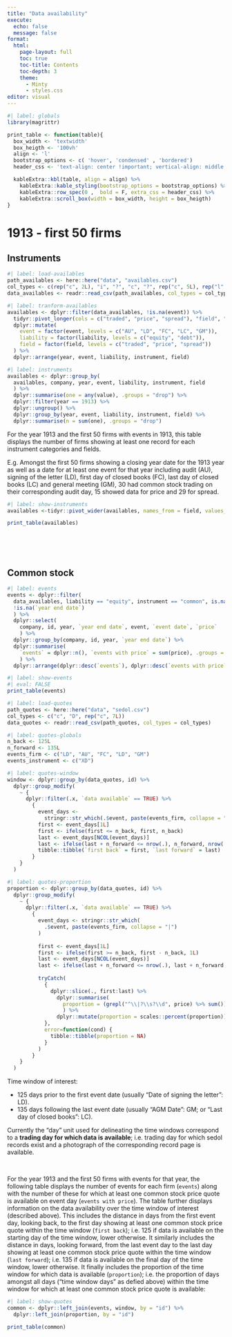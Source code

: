 ---
title: "Data availability"
execute:
  echo: false
  message: false
format:
  html:
    page-layout: full
    toc: true
    toc-title: Contents
    toc-depth: 3
    theme: 
      - Minty
      - styles.css
editor: visual
---

```{r}
#| label: globals
library(magrittr)

print_table <- function(table){
  box_width <- 'textwidth'
  box_heigth <- '100vh'
  align <- 'l'
  bootstrap_options <- c( 'hover', 'condensed' , 'bordered')
  header_css <- 'text-align: center !important; vertical-align: middle !important;'

  kableExtra::kbl(table, align = align) %>%
    kableExtra::kable_styling(bootstrap_options = bootstrap_options) %>% 
    kableExtra::row_spec(0 ,  bold = F, extra_css = header_css) %>%
    kableExtra::scroll_box(width = box_width, height = box_heigth)
}
```

# 1913 - first 50 firms

## Instruments

```{r}
#| label: load-availables
path_availables <- here::here("data", "availables.csv")
col_types <- c(rep("c", 2L), "i", "?", "c", "?", rep("c", 5L), rep("l", 3L))
data_availables <- readr::read_csv(path_availables, col_types = col_types)
```

```{r}
#| label: tranform-availables
availables <- dplyr::filter(data_availables, !is.na(event)) %>% 
  tidyr::pivot_longer(cols = c("traded", "price", "spread"), "field", "value") %>%
  dplyr::mutate(
    event = factor(event, levels = c("AU", "LD", "FC", "LC", "GM")),
    liability = factor(liability, levels = c("equity", "debt")),
    field = factor(field, levels = c("traded", "price", "spread"))
  ) %>%
  dplyr::arrange(year, event, liability, instrument, field)
```

```{r}
#| label: instruments
availables <- dplyr::group_by(
  availables, company, year, event, liability, instrument, field
  ) %>%
  dplyr::summarise(one = any(value), .groups = "drop") %>%
  dplyr::filter(year == 1913) %>% 
  dplyr::ungroup() %>% 
  dplyr::group_by(year, event, liability, instrument, field) %>%
  dplyr::summarise(n = sum(one), .groups = "drop")

```

For the year 1913 and the first 50 firms with events in 1913, this table displays the number of firms showing at least one record for each instrument categories and fields.

E.g. Amongst the first 50 firms showing a closing year date for the 1913 year as well as a date for at least one event for that year including audit (AU), signing of the letter (LD), first day of closed books (FC), last day of closed books (LC) and general meeting (GM), 30 had common stock trading on their corresponding audit day, 15 showed data for price and 29 for spread.

```{r}
#| label: show-instruments
availables <-tidyr::pivot_wider(availables, names_from = field, values_from = n)

print_table(availables)
```

</br></br></br>

## Common stock


```{r}
#| label: events
events <- dplyr::filter(
  data_availables, liability == "equity", instrument == "common", is.na(type), 
  !is.na(`year end date`)
  ) %>%
  dplyr::select( 
    company, id, year, `year end date`, event, `event date`, `price`
    ) %>% 
  dplyr::group_by(company, id, year, `year end date`) %>%
  dplyr::summarise(
    `events` = dplyr::n(), `events with price` = sum(price), .groups = "drop"
    ) %>% 
  dplyr::arrange(dplyr::desc(`events`), dplyr::desc(`events with price`))
```

```{r}
#| label: show-events
#| eval: FALSE
print_table(events)
```


```{r}
#| label: load-quotes
path_quotes <- here::here("data", "sedol.csv")
col_types <- c("c", "D", rep("c", 7L))
data_quotes <- readr::read_csv(path_quotes, col_types = col_types)
```

```{r}
#| label: quotes-globals
n_back <- 125L
n_forward <- 135L
events_firm <- c("LD", "AU", "FC", "LD", "GM")
events_instrument <- c("XD")
```


```{r}
#| label: quotes-window
window <- dplyr::group_by(data_quotes, id) %>% 
  dplyr::group_modify(
    ~ {
      dplyr::filter(.x, `data available` == TRUE) %>% 
        {
          event_days <- 
            stringr::str_which(.$event, paste(events_firm, collapse = "|"))
          first <- event_days[1L]
          first <- ifelse(first <= n_back, first, n_back)
          last <- event_days[NCOL(event_days)]
          last <- ifelse(last + n_forward <= nrow(.), n_forward, nrow(.) - last)
          tibble::tibble(`first back` = first, `last forward` = last)
        }
    }
  )

```


```{r}
#| label: quotes-proportion
proportion <- dplyr::group_by(data_quotes, id) %>% 
  dplyr::group_modify(
    ~ {
      dplyr::filter(.x, `data available` == TRUE) %>% 
        {
          event_days <- stringr::str_which(
            .$event, paste(events_firm, collapse = "|")
          )
          
          first <- event_days[1L]
          first <- ifelse(first >= n_back, first - n_back, 1L)
          last <- event_days[NCOL(event_days)]
          last <- ifelse(last + n_forward <= nrow(.), last + n_forward, nrow(.))
          
          tryCatch(
            {
              dplyr::slice(., first:last) %>%
                dplyr::summarise(
                  proportion = (grepl("^\\|?\\s?\\d", price) %>% sum())/nrow(.)
                  ) %>%
                dplyr::mutate(proportion = scales::percent(proportion))
            },
            error=function(cond) {
              tibble::tibble(proportion = NA)
            }
          )
        }
    }
  )

```


Time window of interest:  

* 125 days prior to the first event date (usually "Date of signing the letter": LD).  
* 135 days following the last event date (usually "AGM Date": GM; or "Last day of closed books": LC).  

Currently the "day" unit used for delineating the time windows correspond to a **trading day for which data is available**; i.e. trading day for which sedol records exist and a photograph of the corresponding record page is available.  
  
</br>

For the year 1913 and the first 50 firms with events for that year, the following table displays the number of events for each firm (`events`) along with the number of these for which at least one common stock price quote is available on event day (`events with price`). The table further displays information on the data availability over the time window of interest (described above). This includes the distance in days from the first event day, looking back, to the first day showing at least one common stock price quote within the time window (`first back`); i.e. 125 if data is available on the starting day of the time window, lower otherwise. It similarly includes the distance in days, looking forward, from the last event day to the last day showing at least one common stock price quote within the time window (`last forward`); i.e. 135 if data is available on the final day of the time window, lower otherwise. It finally includes the proportion of the time window for which data is available (`proportion`); i.e. the proportion of days amongst all days ("time window days" as defied above) within the time window for which at least one common stock price quote is available:  

```{r}
#| label: show-quotes
common <- dplyr::left_join(events, window, by = "id") %>% 
  dplyr::left_join(proportion, by = "id")

print_table(common)
```